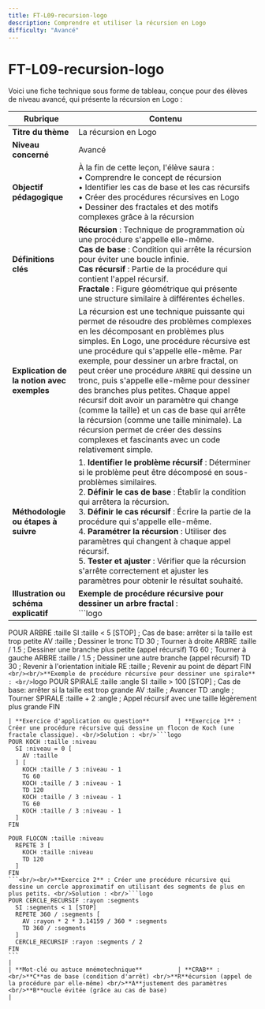 ```yaml
---
title: FT-L09-recursion-logo
description: Comprendre et utiliser la récursion en Logo
difficulty: "Avancé"
---
```


# FT-L09-recursion-logo
Voici une fiche technique sous forme de tableau, conçue pour des élèves de niveau avancé, qui présente la récursion en Logo :

| **Rubrique**                                  | **Contenu**                                                                                                                                                                                                                                                                                                                                                                                                                        |
|-----------------------------------------------|-------------------------------------------------------------------------------------------------------------------------------------------------------------------------------------------------------------------------------------------------------------------------------------------------------------------------------------------------------------------------------------------------------------------------------------|
| **Titre du thème**                            | La récursion en Logo                                                                                                                                                                                                                                                                                                                                                                                                         |
| **Niveau concerné**                           | Avancé                                                                                                                                                                                                                                                                                                                                                                                                                                  |
| **Objectif pédagogique**                      | À la fin de cette leçon, l'élève saura : <br/>• Comprendre le concept de récursion <br/>• Identifier les cas de base et les cas récursifs <br/>• Créer des procédures récursives en Logo <br/>• Dessiner des fractales et des motifs complexes grâce à la récursion                                                                                                                                                                                                                |
| **Définitions clés**                          | **Récursion** : Technique de programmation où une procédure s'appelle elle-même. <br/>**Cas de base** : Condition qui arrête la récursion pour éviter une boucle infinie. <br/>**Cas récursif** : Partie de la procédure qui contient l'appel récursif. <br/>**Fractale** : Figure géométrique qui présente une structure similaire à différentes échelles.                                                                                                                                                                                          |
| **Explication de la notion avec exemples**    | La récursion est une technique puissante qui permet de résoudre des problèmes complexes en les décomposant en problèmes plus simples. En Logo, une procédure récursive est une procédure qui s'appelle elle-même. Par exemple, pour dessiner un arbre fractal, on peut créer une procédure `ARBRE` qui dessine un tronc, puis s'appelle elle-même pour dessiner des branches plus petites. Chaque appel récursif doit avoir un paramètre qui change (comme la taille) et un cas de base qui arrête la récursion (comme une taille minimale). La récursion permet de créer des dessins complexes et fascinants avec un code relativement simple.                                                                                                                       |
| **Méthodologie ou étapes à suivre**           | 1. **Identifier le problème récursif** : Déterminer si le problème peut être décomposé en sous-problèmes similaires.<br/>2. **Définir le cas de base** : Établir la condition qui arrêtera la récursion.<br/>3. **Définir le cas récursif** : Écrire la partie de la procédure qui s'appelle elle-même.<br/>4. **Paramétrer la récursion** : Utiliser des paramètres qui changent à chaque appel récursif.<br/>5. **Tester et ajuster** : Vérifier que la récursion s'arrête correctement et ajuster les paramètres pour obtenir le résultat souhaité. |
| **Illustration ou schéma explicatif**         | **Exemple de procédure récursive pour dessiner un arbre fractal** : <br/>```logo
POUR ARBRE :taille
  SI :taille < 5 [STOP]  ; Cas de base: arrêter si la taille est trop petite
  AV :taille            ; Dessiner le tronc
  TD 30                ; Tourner à droite
  ARBRE :taille / 1.5  ; Dessiner une branche plus petite (appel récursif)
  TG 60                ; Tourner à gauche
  ARBRE :taille / 1.5  ; Dessiner une autre branche (appel récursif)
  TD 30                ; Revenir à l'orientation initiale
  RE :taille           ; Revenir au point de départ
FIN
``` <br/><br/>**Exemple de procédure récursive pour dessiner une spirale** : <br/>```logo
POUR SPIRALE :taille :angle
  SI :taille > 100 [STOP]  ; Cas de base: arrêter si la taille est trop grande
  AV :taille               ; Avancer
  TD :angle                ; Tourner
  SPIRALE :taille + 2 :angle  ; Appel récursif avec une taille légèrement plus grande
FIN
```                                                                                   |
| **Exercice d'application ou question**        | **Exercice 1** : Créer une procédure récursive qui dessine un flocon de Koch (une fractale classique). <br/>Solution : <br/>```logo
POUR KOCH :taille :niveau
  SI :niveau = 0 [
    AV :taille
  ] [
    KOCH :taille / 3 :niveau - 1
    TG 60
    KOCH :taille / 3 :niveau - 1
    TD 120
    KOCH :taille / 3 :niveau - 1
    TG 60
    KOCH :taille / 3 :niveau - 1
  ]
FIN

POUR FLOCON :taille :niveau
  REPETE 3 [
    KOCH :taille :niveau
    TD 120
  ]
FIN
```<br/><br/>**Exercice 2** : Créer une procédure récursive qui dessine un cercle approximatif en utilisant des segments de plus en plus petits. <br/>Solution : <br/>```logo
POUR CERCLE_RECURSIF :rayon :segments
  SI :segments < 1 [STOP]
  REPETE 360 / :segments [
    AV :rayon * 2 * 3.14159 / 360 * :segments
    TD 360 / :segments
  ]
  CERCLE_RECURSIF :rayon :segments / 2
FIN
```                                                                                                                    |
| **Mot-clé ou astuce mnémotechnique**          | **CRAB** : <br/>**C**as de base (condition d'arrêt) <br/>**R**écursion (appel de la procédure par elle-même) <br/>**A**justement des paramètres <br/>**B**oucle évitée (grâce au cas de base)                                                                                                                                                                                                                                                                                                                           |
